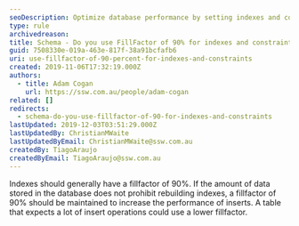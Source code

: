 ```yaml
---
seoDescription: Optimize database performance by setting indexes and constraints to a fillfactor of 90% for efficient inserts.
type: rule
archivedreason:
title: Schema - Do you use FillFactor of 90% for indexes and constraints?
guid: 7508330e-019a-463e-817f-38a91bcfafb6
uri: use-fillfactor-of-90-percent-for-indexes-and-constraints
created: 2019-11-06T17:32:19.000Z
authors:
  - title: Adam Cogan
    url: https://ssw.com.au/people/adam-cogan
related: []
redirects:
  - schema-do-you-use-fillfactor-of-90-for-indexes-and-constraints
lastUpdated: 2019-12-03T03:51:29.000Z
lastUpdatedBy: ChristianMWaite
lastUpdatedByEmail: ChristianMWaite@ssw.com.au
createdBy: TiagoAraujo
createdByEmail: TiagoAraujo@ssw.com.au
---
```


Indexes should generally have a fillfactor of 90%. If the amount of data stored in the database does not prohibit rebuilding indexes, a fillfactor of 90% should be maintained to increase the performance of inserts.
A table that expects a lot of insert operations could use a lower fillfactor.
